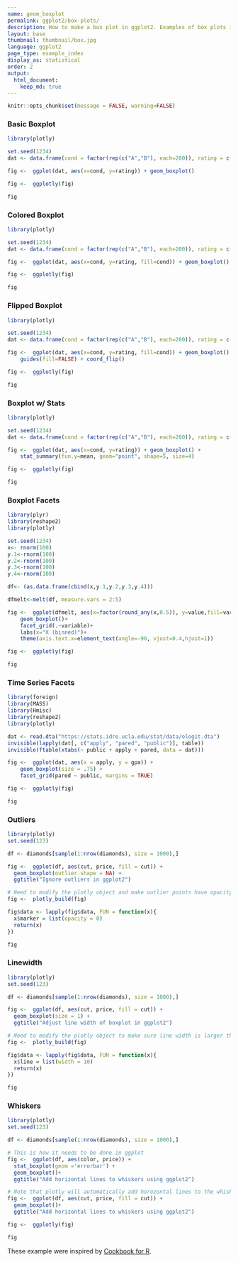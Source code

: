 ```yaml
---
name: geom_boxplot
permalink: ggplot2/box-plots/
description: How to make a box plot in ggplot2. Examples of box plots in R that are grouped, colored, and display the underlying data distribution.
layout: base
thumbnail: thumbnail/box.jpg
language: ggplot2
page_type: example_index
display_as: statistical
order: 2
output:
  html_document:
    keep_md: true
---
```


```r
knitr::opts_chunk$set(message = FALSE, warning=FALSE)
```
### Basic Boxplot

```r
library(plotly)

set.seed(1234)
dat <- data.frame(cond = factor(rep(c("A","B"), each=200)), rating = c(rnorm(200),rnorm(200, mean=.8)))

fig <-  ggplot(dat, aes(x=cond, y=rating)) + geom_boxplot()

fig <-  ggplotly(fig)

fig
```

### Colored Boxplot

```r
library(plotly)

set.seed(1234)
dat <- data.frame(cond = factor(rep(c("A","B"), each=200)), rating = c(rnorm(200),rnorm(200, mean=.8)))

fig <-  ggplot(dat, aes(x=cond, y=rating, fill=cond)) + geom_boxplot()

fig <-  ggplotly(fig)

fig
```

### Flipped Boxplot

```r
library(plotly)

set.seed(1234)
dat <- data.frame(cond = factor(rep(c("A","B"), each=200)), rating = c(rnorm(200),rnorm(200, mean=.8)))

fig <-  ggplot(dat, aes(x=cond, y=rating, fill=cond)) + geom_boxplot() +
    guides(fill=FALSE) + coord_flip()

fig <-  ggplotly(fig)

fig
```

### Boxplot w/ Stats

```r
library(plotly)

set.seed(1234)
dat <- data.frame(cond = factor(rep(c("A","B"), each=200)), rating = c(rnorm(200),rnorm(200, mean=.8)))

fig <-  ggplot(dat, aes(x=cond, y=rating)) + geom_boxplot() +
    stat_summary(fun.y=mean, geom="point", shape=5, size=4)

fig <-  ggplotly(fig)

fig
```

### Boxplot Facets

```r
library(plyr)
library(reshape2)
library(plotly)

set.seed(1234)
x<- rnorm(100)
y.1<-rnorm(100)
y.2<-rnorm(100)
y.3<-rnorm(100)
y.4<-rnorm(100)

df<- (as.data.frame(cbind(x,y.1,y.2,y.3,y.4)))

dfmelt<-melt(df, measure.vars = 2:5)

fig <-  ggplot(dfmelt, aes(x=factor(round_any(x,0.5)), y=value,fill=variable))+
    geom_boxplot()+
    facet_grid(.~variable)+
    labs(x="X (binned)")+
    theme(axis.text.x=element_text(angle=-90, vjust=0.4,hjust=1))

fig <-  ggplotly(fig)

fig
```

### Time Series Facets

```r
library(foreign)
library(MASS)
library(Hmisc)
library(reshape2)
library(plotly)

dat <- read.dta("https://stats.idre.ucla.edu/stat/data/ologit.dta")
invisible(lapply(dat[, c("apply", "pared", "public")], table))
invisible(ftable(xtabs(~ public + apply + pared, data = dat)))

fig <-  ggplot(dat, aes(x = apply, y = gpa)) +
    geom_boxplot(size = .75) +
    facet_grid(pared ~ public, margins = TRUE)

fig <-  ggplotly(fig)

fig
```

### Outliers

```r
library(plotly)
set.seed(123)

df <- diamonds[sample(1:nrow(diamonds), size = 1000),]

fig <-  ggplot(df, aes(cut, price, fill = cut)) + 
  geom_boxplot(outlier.shape = NA) + 
  ggtitle("Ignore outliers in ggplot2")

# Need to modify the plotly object and make outlier points have opacity equal to 0
fig <-  plotly_build(fig)

fig$data <- lapply(fig$data, FUN = function(x){
  x$marker = list(opacity = 0)
  return(x)
})

fig
```

### Linewidth

```r
library(plotly)
set.seed(123)

df <- diamonds[sample(1:nrow(diamonds), size = 1000),]

fig <-  ggplot(df, aes(cut, price, fill = cut)) + 
  geom_boxplot(size = 1) + 
  ggtitle("Adjust line width of boxplot in ggplot2")

# Need to modify the plotly object to make sure line width is larger than default
fig <-  plotly_build(fig)

fig$data <- lapply(fig$data, FUN = function(x){
  x$line = list(width = 10)
  return(x)
})

fig
```

### Whiskers

```r
library(plotly)
set.seed(123)

df <- diamonds[sample(1:nrow(diamonds), size = 1000),]

# This is how it needs to be done in ggplot
fig <-  ggplot(df, aes(color, price)) +
  stat_boxplot(geom ='errorbar') + 
  geom_boxplot()+
  ggtitle("Add horizontal lines to whiskers using ggplot2")

# Note that plotly will automatically add horozontal lines to the whiskers
fig <-  ggplot(df, aes(cut, price, fill = cut)) +
  geom_boxplot()+
  ggtitle("Add horizontal lines to whiskers using ggplot2")

fig <-  ggplotly(fig)

fig
```

These example were inspired by <a href="http://www.cookbook-r.com/Graphs/Plotting_distributions_(ggplot2)/">Cookbook for R</a>.
